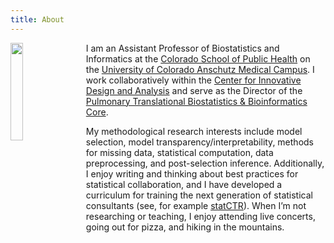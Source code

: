 ```yaml
---
title: About
---
```


<link rel="stylesheet" href="styles.css" type="text/css">

<img src="images/pic-of-me.jpg" style="width:20%; margin-right:20px" align="left">

I am an Assistant Professor of Biostatistics and Informatics at the [Colorado School of Public Health](http://www.ucdenver.edu/academics/colleges/PublicHealth/Pages/default.aspx) on the [University of Colorado Anschutz Medical Campus](https://www.cuanschutz.edu/). I work collaboratively within the [Center for Innovative Design and Analysis](cida.ucdenver.edu) and serve as the Director of the [Pulmonary Translational Biostatistics & Bioinformatics Core](https://medschool.cuanschutz.edu/pulmonary/research/ptrac). 

My methodological research interests include model selection, model transparency/interpretability, methods for missing data, statistical computation, data preprocessing, and post-selection inference. Additionally, I enjoy writing and thinking about best practices for statistical collaboration, and I have developed a curriculum for training the next generation of statistical consultants (see, for example [statCTR](https://www.statctr.com)). When I'm not researching or teaching, I enjoy attending live concerts, going out for pizza, and hiking in the mountains. 